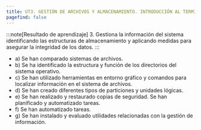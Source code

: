```yaml
---
title: UT3. GESTIÓN DE ARCHIVOS Y ALMACENAMIENTO. INTRODUCCIÓN AL TERMINAL LINUX
pagefind: false
---
```


:::note[Resultado de aprendizaje]
3. Gestiona la información del sistema identificando las estructuras de almacenamiento y aplicando medidas para asegurar la integridad de los datos.
:::
-   a)	Se han comparado sistemas de archivos.
-   b)	Se ha identificado la estructura y función de los directorios del sistema operativo.
-   c)	Se han utilizado herramientas en entorno gráfico y comandos para localizar información en el sistema de archivos.
-   d)	Se han creado diferentes tipos de particiones y unidades lógicas.
-   e)	Se han realizado y restaurado copias de seguridad. Se han planificado y automatizado tareas.
-   f)	Se han automatizado tareas.
-   g)	Se han instalado y evaluado utilidades relacionadas con la gestión de información.
